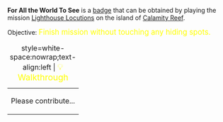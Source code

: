 '''For All the World To See''' is a [[Badges|badge]] that can be obtained by playing the mission [[Lighthouse Locutions]] on the island of [[Calamity Reef]].

Objective: <big style="color:yellow">Finish mission without touching any hiding spots.</big>

{| class="mw-collapsible mw-collapsed"
|+ style=white-space:nowrap;text-align:left | <big style="color:yellow">💡 Walkthrough</big>
|-
| Please contribute...
|}